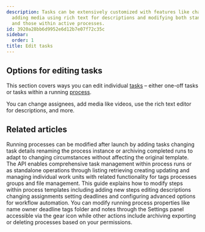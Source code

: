 ```yaml
---
description: Tasks can be extensively customized with features like changing assignees
  adding media using rich text for descriptions and modifying both standalone tasks
  and those within active processes.
id: 3920a28bb6d9952e6d12b7e07f72c35c
sidebar:
  order: 1
title: Edit tasks
---
```


## Options for editing tasks

This section covers ways you can edit individual [tasks](/products/pro/tracking-and-tasks/tasks/) – either one-off tasks or tasks within a running [process](/products/pro/tracking-and-tasks/processes/).

You can change assignees, add media like videos, use the rich text editor for descriptions, and more.


<PageTree />


## Related articles
<CardGrid>
<LinkTitleCard header="<b>Processes > Edit processes</b>" href="/products/pro/tracking-and-tasks/processes/edit-processes/" > Running processes can be modified after launch by adding tasks changing task details renaming the process instance or archiving completed runs to adapt to changing circumstances without affecting the original template. </LinkTitleCard>
<LinkTitleCard header="<b>Code Samples > Managing tasks</b>" href="/products/pro/integrations/open-api/code-samples/tasks/" > The API enables comprehensive task management within process runs or as standalone operations through listing retrieving creating updating and managing individual work units with related functionality for tags processes groups and file management. </LinkTitleCard>
<LinkTitleCard header="<b>Edit Templates > Edit steps</b>" href="/products/pro/documenting/templates/edit-templates/edit-steps/" > This guide explains how to modify steps within process templates including adding new steps editing descriptions changing assignments setting deadlines and configuring advanced options for workflow automation. </LinkTitleCard>
<LinkTitleCard header="<b>Edit Processes > Edit tasks and process properties</b>" href="/products/pro/tracking-and-tasks/processes/edit-processes/how-can-i-edit-tasks-and-processes-in-tallyfy/" > You can modify running process properties like name owner deadline tags folder and notes through the Settings panel accessible via the gear icon while other actions include archiving exporting or deleting processes based on your permissions. </LinkTitleCard>
</CardGrid>